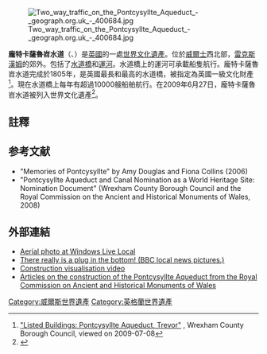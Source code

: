 {{Infobox aqueduct navigable
|name             = 龐特卡薩魯岧水道
|image            = Pontcysyllte aqueduct arp.jpg
|image_size       = 
|image_caption    = 
|carries          = Llangollen Canal
|crosses          = River Dee
|location         = Froncysyllte
|os_grid_reference= SJ270420
|maintained       = Canal & River Trust
|designer         = Thomas Telford
|material1        = Cast iron
|material2        = Stone
|number_spans     = Eighteen
|piers_in_water   = Four
|mainspan         =
|length           = 336 碼（307 米）
|width            = 4 碼（3.4 米）
|height           = 126 英尺（38 米）
|depth            =
|traversable      = Yes
|towpath          = East side
|clearance_above  =
|clearance_below  =
|begin            =
|complete         =
|open             = 1805
|heritage         =
|closed           =
|coordinates      = {{Coord|52.97053|N|3.08783|W|region:GB_scale:10000_type:landmark|display=inline,title}}
|extra            = 
}}
[[File:Two_way_traffic_on_the_Pontcysyllte_Aqueduct_-_geograph.org.uk_-_400684.jpg|thumb]]

'''龐特卡薩魯岧水道'''（{{lang-en|Pontcysyllte Aqueduct and Canal}}、{{lang-cy|Traphont Ddŵr Pontcysyllte}}）是[[英國|英國]]的一處[[世界文化遺產|世界文化遺產]]。位於[[威爾士|威爾士]]西北部，[[雷克斯漢姆|雷克斯漢姆]]的郊外。包括了[[水道橋|水道橋]]和[[運河|運河]]。水道橋上的運河可承載船隻航行。龐特卡薩魯岧水道完成於1805年，是英國最長和最高的水道橋，被指定為英國一級文化財產<ref>[http://www.wrexham.gov.uk/english/planning_portal/publications/listed_build_exhib/pontcysyllte_aque.htm "Listed Buildings: Pontcysyllte Aqueduct, Trevor"] {{webarchive|url=https://web.archive.org/web/20081013142701/http://www.wrexham.gov.uk/english/planning_portal/publications/listed_build_exhib/pontcysyllte_aque.htm |date=2008-10-13 }}, Wrexham County Borough Council, viewed on 2009-07-08</ref>。現在水道橋上每年有超過10000艘船舶航行。在2009年6月27日，龐特卡薩魯岧水道被列入世界文化遺產<ref name="bwb-nine-months">{{cite web|url=http://news.bbc.co.uk/1/hi/wales/north_east/8115190.stm|title=Aqueduct crowned 'world wonder'|date=2009-06-27|publisher=BBC News Online}}</ref>。

== 註釋 ==
{{Reflist}}

== 参考文献 ==
* "Memories of Pontcysyllte" by Amy Douglas and Fiona Collins (2006)
* "Pontcysyllte Aqueduct and Canal Nomination as a World Heritage Site: Nomination Document" (Wrexham County Borough Council and the Royal Commission on the Ancient and Historical Monuments of Wales, 2008)

== 外部連結 ==
{{Commonscat|Pontcysyllte Aqueduct}}
*[http://local.live.com/default.aspx?v=2&cp=52.97014~-3.088328&style=h&lvl=17&scene=4254555 Aerial photo at Windows Live Local] {{Wayback|url=http://local.live.com/default.aspx?v=2&cp=52.97014~-3.088328&style=h&lvl=17&scene=4254555 |date=20200218104543 }}
*[http://news.bbc.co.uk/1/hi/uk/49078.stm There really is a plug in the bottom! (BBC local news pictures.)] {{Wayback|url=http://news.bbc.co.uk/1/hi/uk/49078.stm |date=20040522021239 }}
*[http://vimeo.com/2267361 Construction visualisation video] {{WebCite|url=https://www.webcitation.org/66d9ItITa?url=http://vimeo.com/2267361 |date=20120402191414 |dateformat=iso }}
*[https://www.webcitation.org/66d9Ff68N?url=http://www.rcahmw.gov.uk/HI/ENG/Heritage+of+Wales/World+Heritage+Wales/ Articles on the construction of the Pontcysyllte Aqueduct from the Royal Commission on Ancient and Historical Monuments of Wales]

{{英國世界遺產}}
[[Category:威爾斯世界遺產|Category:威爾斯世界遺產]]
[[Category:英格蘭世界遺產|Category:英格蘭世界遺產]]
